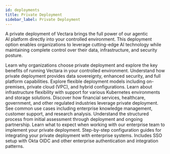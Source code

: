```yaml
---
id: deployments
title: Private Deployment
sidebar_label: Private Deployment
---
```



A private deployment of Vectara brings the full power of our agentic  
AI platform directly into your controlled environment. This deployment 
option enables organizations to leverage cutting-edge AI technology while maintaining 
complete control over their data, infrastructure, and security posture.

<Grid columns={3}>
  <TopicButton
    title="Overview"
    href="/docs/deployments/private-deployment-overview">
    <Spacer size="l" />
    Learn why organizations choose private deployment and explore the key benefits 
    of running Vectara in your controlled environment.
    <Spacer size="l" />
    Understand how private deployment provides data sovereignty, enhanced security, 
    and full platform capabilities.
  </TopicButton>
  <TopicButton 
    title="Deployment options" 
    href="/docs/deployments/deployment-options">
    <Spacer size="l" />
    Explore flexible deployment models including on-premises, private cloud (VPC), 
    and hybrid configurations.
    <Spacer size="l" />
    Learn about infrastructure flexibility with support for various Kubernetes 
    environments and storage solutions.
  </TopicButton>
  <TopicButton 
    title="Use cases" 
    href="/docs/deployments/use-cases">
    <Spacer size="l" />
    Discover how financial services, healthcare, government, and other regulated 
    industries leverage private deployment.
    <Spacer size="l" />
    See common use cases including enterprise knowledge management, customer support, 
    and research analysis.
  </TopicButton>
  <TopicButton 
    title="Evaluation process" 
    href="/docs/deployments/onprem-evaluation-process">
    <Spacer size="l" />
    Understand the structured process from initial assessment through deployment 
    and ongoing partnership.
    <Spacer size="l" />
    Learn what to expect when working with our enterprise team to implement your 
    private deployment.
  </TopicButton>
  <TopicButton 
    title="Guides" 
    href="/docs/deployments/guides">
    <Spacer size="l" />
    Step-by-step configuration guides for integrating your private deployment 
    with enterprise systems.
    <Spacer size="l" />
    Includes SSO setup with Okta OIDC and other enterprise authentication 
    and integration patterns.
  </TopicButton>
</Grid>